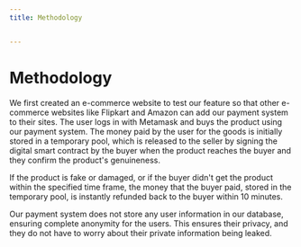---
title: Methodology


---
# Methodology 
We first created an e-commerce website to test our feature so that other e-commerce websites like Flipkart and Amazon can add our payment system to their sites. The user logs in with Metamask and buys the product using our payment system. The money paid by the user for the goods is initially stored in a temporary pool, which is released to the seller by signing the digital smart contract by the buyer when the product reaches the buyer and they confirm the product's genuineness.

If the product is fake or damaged, or if the buyer didn't get the product within the specified time frame, the money that the buyer paid, stored in the temporary pool, is instantly refunded back to the buyer within 10 minutes.

Our payment system does not store any user information in our database, ensuring complete anonymity for the users. This ensures their privacy, and they do not have to worry about their private information being leaked.